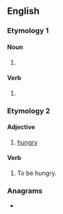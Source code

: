 ==English==

===Etymology 1===

====Noun====
{{en-noun}}

# {{obsolete spelling of|yawp|lang=en}}

====Verb====
{{en-verb}}

# {{obsolete spelling of|yawp|lang=en}}

===Etymology 2===

====Adjective====
{{en-adj|?}}

# {{lb|en|Scotland}} [[hungry]]

====Verb====
{{en-verb}}

# {{lb|en|Scotland|intransitive}} To be hungry.

===Anagrams===
* {{anagrams|en|a=apuy|ay up|ayup|puya}}